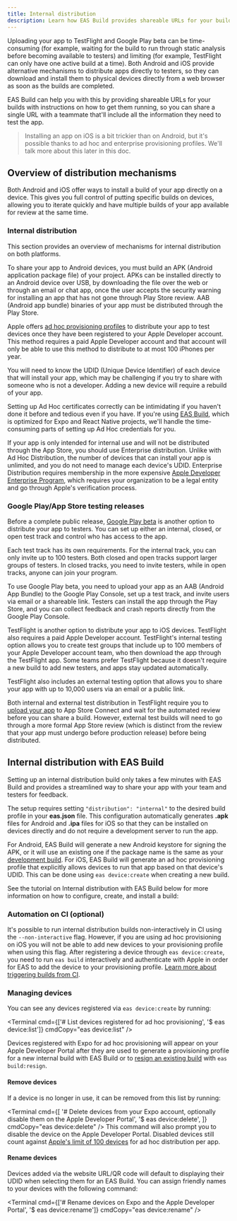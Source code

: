 ```yaml
---
title: Internal distribution
description: Learn how EAS Build provides shareable URLs for your builds with your team for internal distribution.
---
```




Uploading your app to TestFlight and Google Play beta can be time-consuming (for example, waiting for the build to run through static analysis before becoming available to testers) and limiting (for example, TestFlight can only have one active build at a time). Both Android and iOS provide alternative mechanisms to distribute apps directly to testers, so they can download and install them to physical devices directly from a web browser as soon as the builds are completed.

EAS Build can help you with this by providing shareable URLs for your builds with instructions on how to get them running, so you can share a single URL with a teammate that'll include all the information they need to test the app.

> Installing an app on iOS is a bit trickier than on Android, but it's possible thanks to ad hoc and enterprise provisioning profiles. We'll talk more about this later in this doc.

## Overview of distribution mechanisms

Both Android and iOS offer ways to install a build of your app directly on a device. This gives you full control of putting specific builds on devices, allowing you to iterate quickly and have multiple builds of your app available for review at the same time.

### Internal distribution

This section provides an overview of mechanisms for internal distribution on both platforms.

<Collapsible summary="Android: Build and distribute an APK">

To share your app to Android devices, you must build an APK (Android application package file) of your project. APKs can be installed directly to an Android device over USB, by downloading the file over the web or through an email or chat app, once the user accepts the security warning for installing an app that has not gone through Play Store review. AAB (Android app bundle) binaries of your app must be distributed through the Play Store.

</Collapsible>

<Collapsible summary="iOS: Ad Hoc distribution">

Apple offers [ad hoc provisioning profiles](https://help.apple.com/xcode/mac/current/#/dev7ccaf4d3c) to distribute your app to test devices once they have been registered
to your Apple Developer account. This method requires a paid Apple Developer account and that account will only be able to use this method to distribute to at most 100 iPhones per year.

You will need to know the UDID (Unique Device Identifier) of each device that will install your app, which may be challenging if you try to share with someone who is not a developer. Adding a new device will require a rebuild of your app.

Setting up Ad Hoc certificates correctly can be intimidating if you haven't done it before and tedious even if you have. If you're using [EAS Build](/build/internal-distribution/), which is optimized for Expo and React Native projects, we'll handle the time-consuming parts of setting up Ad Hoc credentials for you.

</Collapsible>

<Collapsible summary="iOS: Enterprise distribution">

If your app is only intended for internal use and will not be distributed through the App Store, you should use Enterprise distribution. Unlike with Ad Hoc Distribution, the number of devices that can install your app is unlimited, and you do not need to manage each device's UDID. Enterprise Distribution requires membership in the more expensive [Apple Developer Enterprise Program](https://developer.apple.com/programs/enterprise/), which requires your organization to be a legal entity and go through Apple's verification process.

</Collapsible>

### Google Play/App Store testing releases

<Collapsible summary="Android: Google Play beta">

Before a complete public release, [Google Play beta](https://support.google.com/googleplay/android-developer/answer/9845334?visit_id=638740965629093187-3840249980&rd=1) is another option to distribute your app to testers. You can set up either an internal, closed, or open test track and control who has access to the app.

Each test track has its own requirements. For the internal track, you can only invite up to 100 testers. Both closed and open tracks support larger groups of testers. In closed tracks, you need to invite testers, while in open tracks, anyone can join your program.

To use Google Play beta, you need to upload your app as an AAB (Android App Bundle) to the Google Play Console, set up a test track, and invite users via email or a shareable link. Testers can install the app through the Play Store, and you can collect feedback and crash reports directly from the Google Play Console.

</Collapsible>

<Collapsible summary="iOS: TestFlight">

TestFlight is another option to distribute your app to iOS devices. TestFlight also requires a paid Apple Developer account. TestFlight's internal testing option allows you to create test groups that include up to 100 members of your Apple Developer account team, who then download the app through the TestFlight app. Some teams prefer TestFlight because it doesn't require a new build to add new testers, and apps stay updated automatically.

TestFlight also includes an external testing option that allows you to share your app with up to 10,000 users via an email or a public link.

Both internal and external test distribution in TestFlight require you to [upload your app](/submit/ios) to App Store Connect and wait for the automated review before you can share a build. However, external test builds will need to go through a more formal App Store review (which is distinct from the review that your app must undergo before production release) before being distributed.

</Collapsible>

## Internal distribution with EAS Build

Setting up an internal distribution build only takes a few minutes with EAS Build and provides a streamlined way to share your app with your team and testers for feedback.

The setup requires setting `"distribution": "internal"` to the desired build profile in your **eas.json** file. This configuration automatically generates **.apk** files for Android and **.ipa** files for iOS so that they can be installed on devices directly and do not require a development server to run the app.

For Android, EAS Build will generate a new Android keystore for signing the APK, or it will use an existing one if the package name is the same as your [development build](/develop/development-builds/introduction/). For iOS, EAS Build will generate an ad hoc provisioning profile that explicitly allows devices to run that app based on that device's UDID. This can be done using `eas device:create` when creating a new build.

See the tutorial on Internal distribution with EAS Build below for more information on how to configure, create, and install a build:

<BoxLink
  title="Create and share internal distribution build"
  description="Complete step-by-step guide to setting up and sharing internal distribution builds with EAS Build."
  href="/tutorial/eas/internal-distribution-builds/"
  Icon={GraduationHat02DuotoneIcon}
/>

### Automation on CI (optional)

It's possible to run internal distribution builds non-interactively in CI using the `--non-interactive` flag. However, if you are using ad hoc provisioning on iOS you will not be able to add new devices to your provisioning profile when using this flag. After registering a device through `eas device:create`, you need to run `eas build` interactively and authenticate with Apple in order for EAS to add the device to your provisioning profile. [Learn more about triggering builds from CI](/build/building-on-ci).

### Managing devices

You can see any devices registered via `eas device:create` by running:

<Terminal
  cmd={['# List devices registered for ad hoc provisioning', '$ eas device:list']}
  cmdCopy="eas device:list"
/>

Devices registered with Expo for ad hoc provisioning will appear on your Apple Developer Portal after they are used to generate a provisioning profile for a new internal build with EAS Build or to [resign an existing build](/app-signing/app-credentials/#re-signing-new-credentials) with `eas build:resign`.

#### Remove devices

If a device is no longer in use, it can be removed from this list by running:

<Terminal
  cmd={[
    '# Delete devices from your Expo account, optionally disable them on the Apple Developer Portal',
    '$ eas device:delete',
  ]}
  cmdCopy="eas device:delete"
/>
This command will also prompt you to disable the device on the Apple Developer Portal. Disabled
devices still count against [Apple's limit of 100
devices](https://developer.apple.com/support/account/#:~:text=Resetting%20your%20device%20list%20annually)
for ad hoc distribution per app.

#### Rename devices

Devices added via the website URL/QR code will default to displaying their UDID when selecting them for an EAS Build. You can assign friendly names to your devices with the following command:

<Terminal
  cmd={['# Rename devices on Expo and the Apple Developer Portal', '$ eas device:rename']}
  cmdCopy="eas device:rename"
/>
